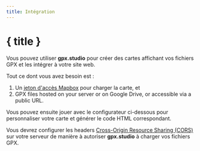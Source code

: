 ```yaml
---
title: Intégration
---
```


<script>
</script>

# { title }

Vous pouvez utiliser **gpx.studio** pour créer des cartes affichant vos fichiers GPX et les intégrer à votre site web.

Tout ce dont vous avez besoin est :

1. Un <a href="https://account.mapbox.com/auth/signup" target="_blank">jeton d'accès Mapbox</a> pour charger la carte, et
2. GPX files hosted on your server or on Google Drive, or accessible via a public URL.

Vous pouvez ensuite jouer avec le configurateur ci-dessous pour personnaliser votre carte et générer le code HTML correspondant.

<DocsNote type="warning">

Vous devrez configurer les headers <a href="https://developer.mozilla.org/en-US/docs/Web/HTTP/CORS" target="_blank">Cross-Origin Resource Sharing (CORS)</a> sur votre serveur de manière à autoriser <b>gpx.studio</b> à charger vos fichiers GPX.

</DocsNote>

<EmbeddingPlayground />
